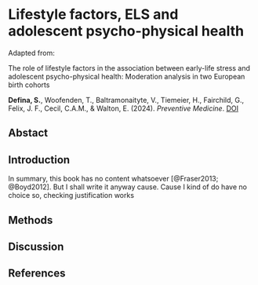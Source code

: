 
# Lifestyle factors, ELS and adolescent psycho-physical health {#sec-chapter2}

Adapted from:

::: {.manuscript-title}
The role of lifestyle factors in the association between early-life stress and adolescent psycho-physical health: Moderation analysis in two European birth cohorts
:::

::: {.manuscript-authors} 
**Defina, S.**, Woofenden, T., Baltramonaityte, V., Tiemeier, H., Fairchild, G., Felix, J. F., Cecil, C.A.M., & Walton, E. (2024). *Preventive Medicine*. [DOI](https://doi.org/10.1016/j.ypmed.2024.107926)
:::

## Abstact {.unnumbered}

## Introduction

In summary, this book has no content whatsoever [@Fraser2013; @Boyd2012]. But I shall write it anyway cause. Cause I kind of do have no choice so, checking justification works

## Methods

## Discussion

## References {.unnumbered}